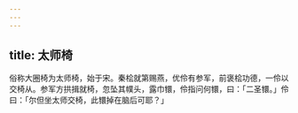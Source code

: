 ```yaml
---
---
---
```

title: 太师椅
---



俗称大圈椅为太师椅，始于宋。秦桧就第赐燕，优伶有参军，前褒桧功德，一伶以交椅从。参军方拱揖就椅，忽坠其幞头，露巾镮，伶指问何镮，曰：「二圣镮。」伶曰：「尔但坐太师交椅，此镮掉在脑后可耶？」
